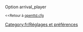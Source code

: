 {{fr/Amorce}}
Option arrival_player

<small><<Retour à [[Main/fr/Openttd.cfg|openttd.cfg]]</small>
[[Category:fr/Réglages et préférences]]